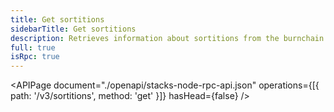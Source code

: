 ```yaml
---
title: Get sortitions
sidebarTitle: Get sortitions
description: Retrieves information about sortitions from the burnchain.
full: true
isRpc: true
---
```


<APIPage
  document="./openapi/stacks-node-rpc-api.json"
  operations={[{ path: '/v3/sortitions', method: 'get' }]}
  hasHead={false}
/>